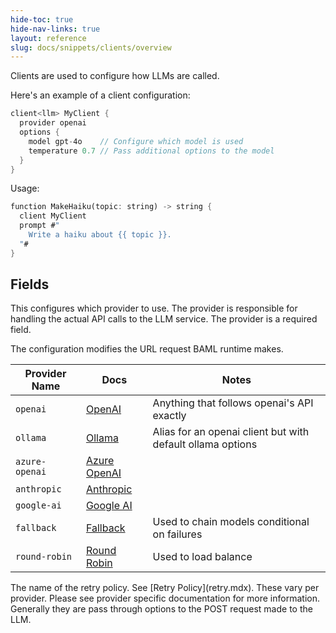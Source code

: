 ```yaml
---
hide-toc: true
hide-nav-links: true
layout: reference
slug: docs/snippets/clients/overview
---
```


Clients are used to configure how LLMs are called.

Here's an example of a client configuration:

```rust BAML
client<llm> MyClient {
  provider openai
  options {
    model gpt-4o    // Configure which model is used
    temperature 0.7 // Pass additional options to the model
  }
}
```

Usage:

```rust BAML
function MakeHaiku(topic: string) -> string {
  client MyClient
  prompt #"
    Write a haiku about {{ topic }}.
  "#
}
```

## Fields

<ParamField path="provider"  required>
This configures which provider to use. The provider is responsible for handling the actual API calls to the LLM service. The provider is a required field.

The configuration modifies the URL request BAML runtime makes.

| Provider Name  | Docs                             | Notes                                                      |
| -------------- | -------------------------------- | ---------------------------------------------------------- |
| `openai`       | [OpenAI](providers/openai.mdx)       | Anything that follows openai's API exactly                 |
| `ollama`       | [Ollama](providers/ollama.mdx)       | Alias for an openai client but with default ollama options |
| `azure-openai` | [Azure OpenAI](providers/azure.mdx)  |                                                            |
| `anthropic`    | [Anthropic](providers/anthropic.mdx) |                                                            |
| `google-ai`    | [Google AI](providers/gemini.mdx)    |                                                            |
| `fallback`     | [Fallback](fallback.mdx)             | Used to chain models conditional on failures               |
| `round-robin`  | [Round Robin](round-robin.mdx)       | Used to load balance                                       |

</ParamField>

<ParamField path="retry_policy">
  The name of the retry policy. See [Retry
  Policy](retry.mdx).
</ParamField>

<ParamField path="options">
  These vary per provider. Please see provider specific documentation for more
  information. Generally they are pass through options to the POST request made
  to the LLM.
</ParamField>
